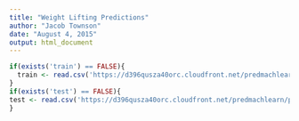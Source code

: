 ```yaml
---
title: "Weight Lifting Predictions"
author: "Jacob Townson"
date: "August 4, 2015"
output: html_document
---
```




```r
if(exists('train') == FALSE){
  train <- read.csv('https://d396qusza40orc.cloudfront.net/predmachlearn/pml-training.csv')
}
if(exists('test') == FALSE){
test <- read.csv('https://d396qusza40orc.cloudfront.net/predmachlearn/pml-testing.csv')
}
```


```r

```







